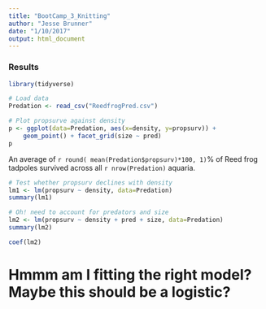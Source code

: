 ```yaml
---
title: "BootCamp_3_Knitting"
author: "Jesse Brunner"
date: "1/10/2017"
output: html_document
---
```


### Results
```r
library(tidyverse)

# Load data
Predation <- read_csv("ReedfrogPred.csv")
```

```r
# Plot propsurve against density
p <- ggplot(data=Predation, aes(x=density, y=propsurv)) + 
	geom_point() + facet_grid(size ~ pred)
p
```

An average of `r round( mean(Predation$propsurv)*100, 1)`% of Reed frog tadpoles survived across all `r nrow(Predation)` aquaria. 

```r

# Test whether propsurv declines with density
lm1 <- lm(propsurv ~ density, data=Predation)
summary(lm1)

# Oh! need to account for predators and size
lm2 <- lm(propsurv ~ density + pred + size, data=Predation)
summary(lm2)

coef(lm2)
```


# Hmmm am I fitting the right model? Maybe this should be a logistic?